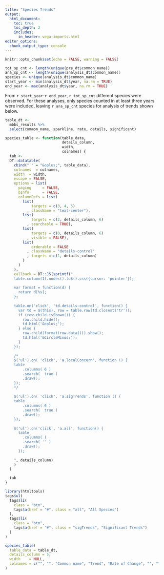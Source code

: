 ```yaml
---
title: "Species Trends"
output:
  html_document:
    toc: true
    toc_depth: 2
    includes:
      in_header: vega-imports.html
editor_options: 
  chunk_output_type: console
---
```


```{=html}
<script src="./js/speciesTrendSpec.js"></script>
<script src="./js/sparklineSpec.js"></script>
```

```r
knitr::opts_chunk$set(echo = FALSE, warning = FALSE)

tot_sp_cnt <- length(unique(pre_dt$common_name))
ana_sp_cnt <- length(unique(analysis_dt$common_name))
species <- unique(analysis_dt$common_name)
start_year <- min(analysis_dt$year, na.rm = TRUE)
end_year <- max(analysis_dt$year, na.rm = TRUE)
```

From `r start_year`-`r end_year`, 
`r tot_sp_cnt` different species were observed. 
For these analyses, 
only species counted in at least three years were included, 
leaving `r ana_sp_cnt` species for analysis of trends shown below.

```r
table_dt <- 
  mbbs_results %>%
  select(common_name, sparkline, rate, details, significant)
```

```r
species_table <- function(table_data,
                          details_column,
                          width,
                          colnames) {
  tab <-
  DT::datatable(
    cbind(" " = "&oplus;", table_data),
    colnames  = colnames,
    width  = width,
    escape = FALSE,
    options = list(
      paging     = FALSE,
      bInfo      = FALSE,
      columnDefs = list(
        list(
            targets = c(3, 4, 5)
          , className = "text-center"),
        list(
            targets = c(2, details_column, 6)
          , searchable = TRUE),
        list(
            targets = c(0, details_column, 6)
          , visible = FALSE),
        list(
            orderable = FALSE
          , className = "details-control"
          , targets = c(1, details_column)
        )
      )
    ),
    callback = DT::JS(sprintf("
    table.column(1).nodes().to$().css({cursor: 'pointer'});
    
    var format = function(d) {
      return d[%s];
    };
    
    table.on('click', 'td.details-control', function() {
      var td = $(this), row = table.row(td.closest('tr'));
      if (row.child.isShown()) {
        row.child.hide();
        td.html('&oplus;');
      } else {
        row.child(format(row.data())).show();
        td.html('&CircleMinus;');
      }
    });
    
    /*
    $('ul').on( 'click', 'a.localConcern', function () {
    table
        .columns( 6 )
        .search(  true )
        .draw();
    });
    */
    
    $('ul').on( 'click', 'a.sigTrends', function () {
    table
        .columns( 6 )
        .search(  true )
        .draw();
    });
    
    $('ul').on('click', 'a.all', function() {
      table
        .columns( )
        .search( '' )
        .draw();
      });
    
    ", details_column)
    )
  )

  tab
}
```

```r
library(htmltools)
tags$ul(
  tags$li(
    class = "btn",
    tags$a(href = "#", class = "all", "All Species")
  ),
  tags$li(
    class = "btn",
    tags$a(href = "#", class = "sigTrends", "Significant Trends")
  )
)
```

```r
species_table(
  table_data = table_dt,
  details_column = 5,
  width    = NULL,
  colnames = c("", "", "Common name", "Trend", "Rate of Change", "", "")
)
```

